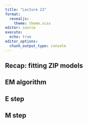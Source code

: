 ```yaml
---
title: "Lecture 23"
format: 
  revealjs:
    theme: theme.scss
editor: source
execute:
  echo: true
editor_options: 
  chunk_output_type: console
---
```


## Recap: fitting ZIP models

## EM algorithm

## E step

## M step


